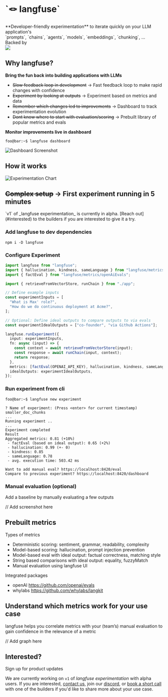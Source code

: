 
<div className="flex flex-col gap-9 mt-20 mb-10 md:mt-24 md:mb-20 lg:my-40 items-center">
  <h1 className="text-center text-4xl">`🪢 langfuse`</h1>
  <div className="text-xl text-center">
    <div className="mb-2">
      **Developer-friendly experimentation** to iterate quickly on your LLM
      application's
    </div>
    <div>
      `prompts`, `chains`, `agents`, `models`, `embeddings`, `chunking`, ...
    </div>
  </div>
  <ProductUpdateSignup source="Experimentation [Landingpage test]" />
  <div>
    <div className="text-center text-gray-500 pb-3 pt-10">Backed by</div>
    <Image src={ycImg} height={30} />
  </div>
</div>

## Why langfuse?

**Bring the fun back into building applications with LLMs**

- ~~Slow feedback loop in development~~
  → Fast feedback loop to make rapid changes with confidence
- ~~Experiment by looking at outputs~~
  → Experiment based on metrics and data
- ~~Remember which changes led to improvements~~
  → Dashboard to track experimentation evolution
- ~~Dont know where to start with evaluation/scoring~~
  → Prebuilt library of popular metrics and evals

**Monitor improvements live in dashboard**

```raw /langfuse dashboard/
foo@bar:~$ langfuse dashboard
```

<Image alt="Dashboard Screenshot" src={dashboardImg} />

## How it works

<Image alt="Experimentation Chart" src={experimentationChart} />

## ~~Complex setup~~ -> First experiment running in 5 minutes

<Callout type="warning" emoji="🚧">
  `v1` of _langfuse experimentation_ is currently in alpha. [Reach
  out](#interested) to the builders if you are interested to give it a try.
</Callout>

<Steps>

### Add langfuse to dev dependencies

```console filename="terminal"
npm i -D langfuse
```

### Configure Experiment

```typescript filename="./experiment.ts"
import langfuse from "langfuse";
import { hallucination, kindness, sameLanguage } from "langfuse/metrics";
import { factEval } from "langfuse/metrics/openAiEvals";

import { retrieveFromVectorStore, runChain } from "./app";

// Define example inputs
const experimentInputs = [
  "What is Max' role?",
  "How do we do continuous deployment at Acme?",
];

// Optional: Define ideal outputs to compare outputs to via evals
const experimentIdealOutputs = ["co-founder", "via Github Actions"];

langfuse.runExperiment({
  input: experimentInputs,
  fn: async (input) => {
    const context = await retrieveFromVectorStore(input);
    const response = await runChain(input, context);
    return response;
  },
  metrics: [factEval(OPENAI_API_KEY), hallucination, kindness, sameLanguage],
  idealOutputs: experimentIdealOutputs,
});
```

### Run experiment from cli

```raw filename="terminal"
foo@bar:~$ langfuse new experiment

? Name of experiment: (Press <enter> for current timestamp) smaller_doc_chunks
...
Running experiment ..
...
Experiment completed
Result
Aggregated metrics: 0.81 (+10%)
 - factEval (based on ideal output): 0.65 (+2%)
 - hallucination: 0.99 (+- 0)
 - kindness: 0.85
 - sameLanguage: 0.78
 - avg. execution time: 503.42 ms

Want to add manual eval? https://localhost:8420/eval
Compare to previous experiment? https://localhost:8420/dashboard
```

### Manual evaluation (optional)

Add a baseline by manually evaluating a few outputs

// Add screenshot here

</Steps>

## Prebuilt metrics

Types of metrics

- Deterministic scoring: sentiment, grammar, readability, complexity
- Model-based scoring: hallucination, prompt injection prevention
- Model-based eval with ideal output: factual correctness, matching style
- String based comparisons with ideal output: equality, fuzzyMatch
- Manual evaluation using langfuse UI

Integrated packages

- openAI https://github.com/openai/evals
- whylabs https://github.com/whylabs/langkit

## Understand which metrics work for your use case

langfuse helps you correlate metrics with your (team’s) manual evaluation to gain confidence in the relevance of a metric

// Add graph here

## Interested?

Sign up for product updates

<div className="mt-2">
  <ProductUpdateSignup source="Experimentation [Landingpage test]" />
</div>

We are currently working on `v1` of _langfuse experimentation_ with alpha users. If you are interested, [contact us](experimentation@langfuse.com), join our [discord](https://discord.gg/7NXusRtqYU), or [book a short call](https://cal.com/marc-kl) with one of the builders if you'd like to share more about your use case.
